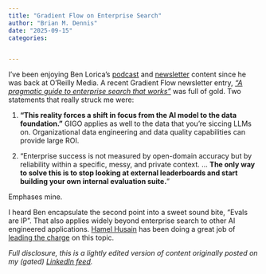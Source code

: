 ```yaml
---
title: "Gradient Flow on Enterprise Search"
author: "Brian M. Dennis"
date: "2025-09-15"
categories:


---
```


I’ve been enjoying Ben Lorica’s [podcast][2] and
[newsletter](https://gradientflow.substack.com) content since he was
back at O’Reilly Media. A recent Gradient Flow newsletter entry, [_"A
pragmatic guide to enterprise search that works"_][1] was full of
gold. Two statements that really struck me were:

1. **"This reality forces a shift in focus from the AI model to the data
   foundation."** GIGO applies as well to the data that you're siccing
   LLMs on. Organizational data engineering and data quality
   capabilities can provide large ROI.

2. "Enterprise success is not measured by open-domain accuracy but by
   reliability within a specific, messy, and private context. ... **The
   only way to solve this is to stop looking at external leaderboards
   and start building your own internal evaluation suite.**"

Emphases mine.

I heard Ben encapsulate the second point into a sweet sound bite,
"Evals are IP". That also applies widely beyond enterprise search to
other AI engineered applications. [Hamel Husain](https://hamel.dev)
has been doing a great job of [leading the charge][3] on this topic.

_Full disclosure, this is a lightly edited version of content
originally posted on my (gated) [LinkedIn feed][4]._

[1]: https://gradientflow.substack.com/p/a-pragmatic-guide-to-enterprise-search
[2]: https://thedataexchange.media/
[3]: https://hamel.dev/blog/posts/evals-faq/
[4]: https://www.linkedin.com/in/crossjam/recent-activity/all/
